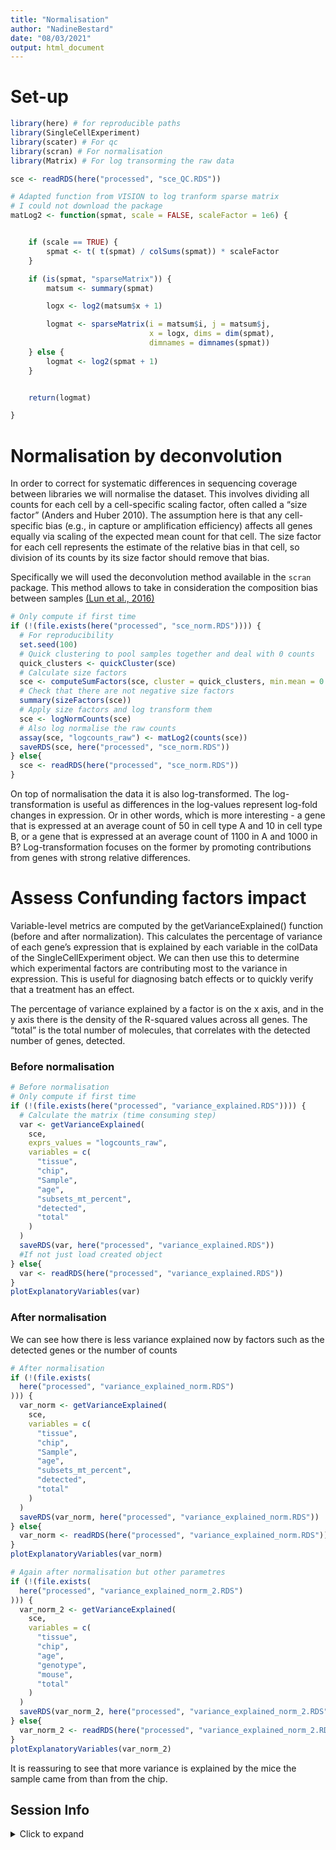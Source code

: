 ```yaml
---
title: "Normalisation"
author: "NadineBestard"
date: "08/03/2021"
output: html_document
---
```


# Set-up
```r
library(here) # for reproducible paths
library(SingleCellExperiment)
library(scater) # For qc
library(scran) # For normalisation
library(Matrix) # For log transorming the raw data
```

```r
sce <- readRDS(here("processed", "sce_QC.RDS"))
```

```r
# Adapted function from VISION to log tranform sparse matrix
# I could not download the package
matLog2 <- function(spmat, scale = FALSE, scaleFactor = 1e6) {


    if (scale == TRUE) {
        spmat <- t( t(spmat) / colSums(spmat)) * scaleFactor
    }

    if (is(spmat, "sparseMatrix")) {
        matsum <- summary(spmat)

        logx <- log2(matsum$x + 1)

        logmat <- sparseMatrix(i = matsum$i, j = matsum$j,
                               x = logx, dims = dim(spmat),
                               dimnames = dimnames(spmat))
    } else {
        logmat <- log2(spmat + 1)
    }


    return(logmat)

}

```


# Normalisation by deconvolution

In order to correct for systematic differences in sequencing coverage between libraries we will normalise the dataset. This involves dividing all counts for each cell by a cell-specific scaling factor, often called a “size factor” (Anders and Huber 2010). The assumption here is that any cell-specific bias (e.g., in capture or amplification efficiency) affects all genes equally via scaling of the expected mean count for that cell. The size factor for each cell represents the estimate of the relative bias in that cell, so division of its counts by its size factor should remove that bias.

Specifically we will used the deconvolution method available in the `scran` package. This method allows to take in consideration the composition bias between samples [(Lun et al., 2016)](https://www.ncbi.nlm.nih.gov/pmc/articles/PMC4848819/)

```r
# Only compute if first time
if (!(file.exists(here("processed", "sce_norm.RDS")))) {
  # For reproducibility
  set.seed(100)
  # Quick clustering to pool samples together and deal with 0 counts
  quick_clusters <- quickCluster(sce)
  # Calculate size factors
  sce <- computeSumFactors(sce, cluster = quick_clusters, min.mean = 0.1)
  # Check that there are not negative size factors
  summary(sizeFactors(sce))
  # Apply size factors and log transform them
  sce <- logNormCounts(sce)
  # Also log normalise the raw counts
  assay(sce, "logcounts_raw") <- matLog2(counts(sce))
  saveRDS(sce, here("processed", "sce_norm.RDS"))
} else{
  sce <- readRDS(here("processed", "sce_norm.RDS"))
}
```

On top of normalisation the data it is also log-transformed. The log-transformation is useful as differences in the log-values represent log-fold changes in expression. Or in other words, which is more interesting - a gene that is expressed at an average count of 50 in cell type A and 10 in cell type B, or a gene that is expressed at an average count of 1100 in A and 1000 in B? Log-transformation focuses on the former by promoting contributions from genes with strong relative differences.

# Assess Confunding factors impact

Variable-level metrics are computed by the getVarianceExplained() function (before and after normalization). This calculates the percentage of variance of each gene’s expression that is explained by each variable in the colData of the SingleCellExperiment object. We can then use this to determine which experimental factors are contributing most to the variance in expression. This is useful for diagnosing batch effects or to quickly verify that a treatment has an effect.

The percentage of variance explained by a factor is on the x axis, and in the y axis there is the density of the R-squared values across all genes.
The "total" is the total number of molecules, that correlates with the detected number of genes, detected.

### Before normalisation

```r
# Before normalisation
# Only compute if first time
if (!(file.exists(here("processed", "variance_explained.RDS")))) {
  # Calculate the matrix (time consuming step)
  var <- getVarianceExplained(
    sce,
    exprs_values = "logcounts_raw",
    variables = c(
      "tissue",
      "chip",
      "Sample",
      "age",
      "subsets_mt_percent",
      "detected",
      "total"
    )
  )
  saveRDS(var, here("processed", "variance_explained.RDS"))
  #If not just load created object
} else{
  var <- readRDS(here("processed", "variance_explained.RDS"))
}
plotExplanatoryVariables(var)
```

### After normalisation

We can see how there is less variance explained now by factors such as the detected genes or the number of counts
```r
# After normalisation
if (!(file.exists(
  here("processed", "variance_explained_norm.RDS")
))) {
  var_norm <- getVarianceExplained(
    sce,
    variables = c(
      "tissue",
      "chip",
      "Sample",
      "age",
      "subsets_mt_percent",
      "detected",
      "total"
    )
  )
  saveRDS(var_norm, here("processed", "variance_explained_norm.RDS"))
} else{
  var_norm <- readRDS(here("processed", "variance_explained_norm.RDS"))
}
plotExplanatoryVariables(var_norm)

# Again after normalisation but other parametres
if (!(file.exists(
  here("processed", "variance_explained_norm_2.RDS")
))) {
  var_norm_2 <- getVarianceExplained(
    sce,
    variables = c(
      "tissue",
      "chip",
      "age",
      "genotype",
      "mouse",
      "total"
    )
  )
  saveRDS(var_norm_2, here("processed", "variance_explained_norm_2.RDS"))
} else{
  var_norm_2 <- readRDS(here("processed", "variance_explained_norm_2.RDS"))
}
plotExplanatoryVariables(var_norm_2)
```

It is reassuring to see that more variance is explained by the mice the sample
came from than from the chip.

## Session Info

<details>
  <summary>Click to expand </summary>
```r
sessionInfo()
```

</details>